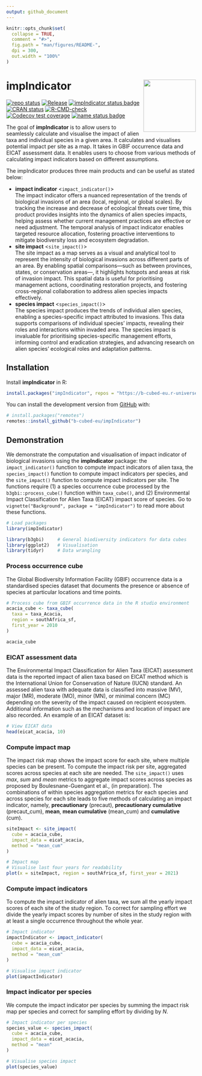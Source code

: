 ```yaml
---
output: github_document
---
```


<!-- README.md is generated from README.Rmd. Please edit that file -->

```r
knitr::opts_chunk$set(
  collapse = TRUE,
  comment = "#>",
  fig.path = "man/figures/README-",
  dpi = 300,
  out.width = "100%"
)
```

# impIndicator <img src="man/figures/logo.png" align="right" height="139" alt="" />

<!-- badges: start -->

[![repo status](https://www.repostatus.org/badges/latest/wip.svg)](https://www.repostatus.org/#wip)
[![Release](https://img.shields.io/github/release/b-cubed-eu/impIndicator.svg)](https://github.com/b-cubed-eu/impIndicator/releases)
[![impIndicator status badge](https://b-cubed-eu.r-universe.dev/impIndicator/badges/version)](https://b-cubed-eu.r-universe.dev/impIndicator)
[![CRAN status](https://www.r-pkg.org/badges/version/impIndicator)](https://CRAN.R-project.org/package=impIndicator)
[![R-CMD-check](https://github.com/b-cubed-eu/impIndicator/actions/workflows/R-CMD-check.yaml/badge.svg)](https://github.com/b-cubed-eu/impIndicator/actions/workflows/R-CMD-check.yaml)
[![Codecov test coverage](https://codecov.io/gh/b-cubed-eu/impIndicator/graph/badge.svg)](https://app.codecov.io/gh/b-cubed-eu/impIndicator)
[![name status badge](https://b-cubed-eu.r-universe.dev/badges/:name?color=6CDDB4)](https://b-cubed-eu.r-universe.dev/)

<!-- badges: end -->

The goal of **impIndicator** is to allow users to seamlessly calculate and visualise the impact of alien taxa and individual species in a given area. It calculates and visualises potential impact per site as a map. It takes in GBIF occurrence data and EICAT assessment data. It enables users to choose from various methods 
of calculating impact indicators based on different assumptions.\

The impIndicator produces three main products and can be useful as stated below:\

- **impact indicator** <`impact_indicator()`>\
The impact indicator offers a nuanced representation of the trends of biological invasions of an area (local, regional, or global scales). By tracking the increase and decrease of ecological threats over time, this product provides insights into the dynamics of alien species impacts, helping assess whether current management practices are effective or need adjustment. The temporal analysis of impact indicator enables targeted resource allocation, fostering proactive interventions to mitigate biodiversity loss and ecosystem degradation.\
- **site impact** <`site_impact()`>\
The site impact as a map serves as a visual and analytical tool to represent the intensity of biological invasions across different parts of an area. By enabling spatial comparisons—such as between provinces, states, or conservation areas—, it highlights hotspots and areas at risk of invasion impact. This spatial data is useful for prioritising management actions, coordinating restoration projects, and fostering cross-regional collaboration to address alien species impacts effectively.\
- **species impact** <`species_impact()`>\
The species impact produces the trends of individual alien species, enabling a species-specific impact attributed to invasions. This data supports comparisons of individual species’ impacts, revealing their roles and interactions within invaded area. The species impact is invaluable for prioritising species-specific management efforts, informing control and eradication strategies, and advancing research on alien species' ecological roles and adaptation patterns.

## Installation

Install **impIndicator** in R:

```r
install.packages("impIndicator", repos = "https://b-cubed-eu.r-universe.dev")
```

You can install the development version from [GitHub](https://github.com/) with:

``` r
# install.packages("remotes")
remotes::install_github("b-cubed-eu/impIndicator")
```

## Demonstration

We demonstrate the computation and visualisation of impact indicator of biological invasions using the **impIndicator** package: the `impact_indicator()` function to compute impact indicators of alien taxa, the `species_impact()` function to compute impact indicators per species, and the `site_impact()` function to compute impact indicators per site. The functions require (1) a species occurrence cube processed by the `b3gbi::process_cube()` function within `taxa_cube()`, and (2) Environmental Impact Classification for Alien Taxa (EICAT) impact score of species. Go to `vignette("Background", package = "impIndicator")` to read more about these functions.

```r
# Load packages
library(impIndicator)

library(b3gbi)     # General biodiversity indicators for data cubes
library(ggplot2)   # Visualisation
library(tidyr)     # Data wrangling
```

### Process occurrence cube

The Global Biodiversity Information Facility (GBIF) occurrence data is a standardised species dataset that documents the presence or absence of species at particular locations and time points.

```r
# Process cube from GBIF occurrence data in the R studio environment
acacia_cube <- taxa_cube(
  taxa = taxa_Acacia,
  region = southAfrica_sf,
  first_year = 2010
)

acacia_cube
```

### EICAT assessment data

The Environmental Impact Classification for Alien Taxa (EICAT) assessment data is the reported impact of alien taxa based on EICAT method which is the International Union for Conservation of Nature (IUCN) standard. An assessed alien taxa with adequate data is classified into massive (MV), major (MR), moderate (MO), minor (MN), or minimal concern (MC) depending on the severity of the impact caused on recipient ecosystem. Additional information such as the mechanisms and location of impact are also recorded. 
An example of an EICAT dataset is:

```r
# View EICAT data
head(eicat_acacia, 10)
```

### Compute impact map

The impact risk map shows the impact score for each site, where multiple species can be present. To compute the impact risk per site, aggregated scores across species at each site are needed. The `site_impact()` uses *max*, *sum* and *mean* metrics to aggregate impact scores across species as proposed by Boulesnane-Guengant et al., (in preparation). The combinations of within species aggregation metrics for each species and across species for each site leads to five methods of calculating an impact indicator, namely, **precautionary** (precaut), 
**precautionary cumulative** (precaut_cum), **mean**, **mean cumulative** (mean_cum) and **cumulative** (cum).\

```r
siteImpact <- site_impact(
  cube = acacia_cube,
  impact_data = eicat_acacia,
  method = "mean_cum"
)

# Impact map
# Visualise last four years for readability
plot(x = siteImpact, region = southAfrica_sf, first_year = 2021)
```

### Compute impact indicators

To compute the impact indicator of alien taxa, we sum all the yearly impact scores of each site of the study region. To correct for sampling effort we divide the yearly impact scores by number of sites in the study region with at least a single occurrence throughout the whole year.

```r
# Impact indicator
impactIndicator <- impact_indicator(
  cube = acacia_cube,
  impact_data = eicat_acacia,
  method = "mean_cum"
)

# Visualise impact indicator
plot(impactIndicator)
```

### Impact indicator per species

We compute the impact indicator per species by summing the impact risk map per species and correct for sampling effort by dividing by $N$.

```r
# Impact indicator per species
species_value <- species_impact(
  cube = acacia_cube,
  impact_data = eicat_acacia,
  method = "mean"
)

# Visualise species impact
plot(species_value)
```

